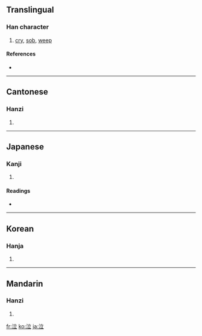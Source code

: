 ==Translingual==

===Han character===
{{Han char|rn=85|rad=水|as=05|sn=8|four=3011<sub>8</sub>|canj=水卜廿 (EYT)}}

# [[cry]], [[sob]], [[weep]]

====References====
* {{Han ref|kx=0617.090|dkj=17309|dj=1012.070|hdz=31593.020|uh=6CE3|ud=27875|bh=AA5F|bd=43615}}

----

==Cantonese==

===Hanzi===
{{yue-hanzi|jyut=|y=yap1}}

# {{defn|Cantonese}}

----

==Japanese==

===Kanji===
{{ja-kanji|grade=4|rs=水05}}

# {{defn|Japanese}}

====Readings====
* {{ja-readings|on=[[きゅう]] (kyū)|kun=[[なく]] (naku), [[なき]] (naki)}}

----

==Korean==

===Hanja===
{{ko-hanja|hangeul=읍|eumhun=|rv=eup|mr=ŭp|y=up}}

# {{defn|Korean}}

----

==Mandarin==

===Hanzi===
{{cmn-hanzi|pin=[[lì]] ([[li4]]), [[qì]] ([[qi4]]), [[sè]] ([[se4]])|wg=li<sup>4</sup>, ch'i<sup>4</sup>, se<sup>4</sup>}}

# {{defn|Mandarin}}

[[fr:泣]]
[[ko:泣]]
[[ja:泣]]